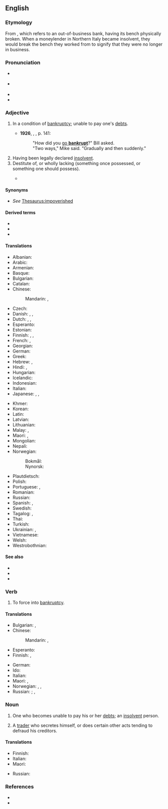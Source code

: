 ==English==

===Etymology===
From {{der|en|it|banca}} {{m|it|rotto|rotta}}, which refers to an out-of-business bank, having its bench physically broken. When a moneylender in Northern Italy became insolvent, they would break the bench they worked from to signify that they were no longer in business. {{rfv-etym|en}}

===Pronunciation===
* {{a|UK}} {{IPA|en|/ˈbæŋ.kɹəpt/|/ˈbæŋ.kɹʌpt/}}
* {{a|US}} {{IPA|en|/ˈbæŋk.ɹəpt/|/ˈbæŋk.ɹʌpt/}}
* {{audio|en|LL-Q1860 (eng)-Vealhurl-bankrupt.wav |Audio (UK)}}
* {{rhymes|en|æŋkɹəpt|æŋkɹʌpt|s=2}}

===Adjective===
{{en-adj}}

# {{lb|en|finance}} In a condition of [[bankruptcy]]; unable to pay one's [[debt]]s.
#* '''1926''', {{w|Ernest Hemingway}}, ''{{w|The Sun Also Rises}}'', p. 141: 
#*: "How did you [[go bankrupt|go '''bankrupt''']]?" Bill asked.<br>"Two ways," Mike said. "Gradually and then suddenly."
#: {{ux|en|a '''bankrupt''' merchant}}
# Having been legally declared [[insolvent]].
# Destitute of, or wholly lacking (something once possessed, or something one should possess).
#: {{ux|en|a morally '''bankrupt''' politician}}
#* {{quote-book|en|year=1715|author={{w|Richard Brinsley Sheridan}}|title={{w|The Rivals}}|text='''bankrupt''' in gratitude}}

====Synonyms====
* ''See'' [[Thesaurus:impoverished]]

====Derived terms====
* {{l|en|bankrupt cart}}
* {{l|en|bankruptcy}}
* {{l|en|go bankrupt}}

====Translations====
{{trans-top|having been legally declared [[insolvent]]}}
* Albanian: {{t-needed|sq}}
* Arabic: {{t+|ar|مُفْلِس}}
* Armenian: {{t-needed|hy}}
* Basque: {{t-needed|eu}}
* Bulgarian: {{t+|bg|банкрут}}
* Catalan: {{t+|ca|arruïnat}}
* Chinese:
*: Mandarin: {{t+|zh|破產|alt=破產著|sc=Hani}}, {{t+|zh|破产|alt=破产着|tr=pòchǎnzhe|sc=Hani}}
* Czech: {{t-needed|cs}}
* Danish: {{t|da|bankerot}}, {{t|da|fallit}}, {{t|da|konkurs}}
* Dutch: {{t+|nl|bankroet}}, {{t|nl|in faling}}, {{t+|nl|failliet}}
* Esperanto: {{t|eo|bankrota}}
* Estonian: {{t-needed|et}}
* Finnish: {{t|fi|[[vararikko|vararikossa]]}}, {{t|fi|vararikkoinen}}, {{t|fi|[[konkurssi|konkurssissa]]}}
* French: {{t+|fr|faillite|alt=en faillite}}, {{t+|fr|failli}}
* Georgian: {{t-needed|ka}}
* German: {{t+|de|bankrott}}
* Greek: {{t+|el|χρεωκοπημένος}}
* Hebrew: {{t+|he|פושט רגל|tr=poshet' regel|m}}, {{t|he|פושטת רגל|tr=poshet'et regel|f}}
* Hindi: {{t+|hi|दिवालिया|m}}, {{t|hi|दिवलीया|m}}
* Hungarian: {{t-needed|hu}}
* Icelandic: {{t|is|gjaldþrota}}
* Indonesian: {{t+|id|bangkrut}}
* Italian: {{t+|it|fallito}}
* Japanese: {{t+|ja|破産|alt=破産した|tr=はさんした, hasan-shita}}, {{t+|ja|倒産|alt=倒産した|tr=とうさんした, tōsan-shita}}, {{t+|ja|破綻|alt=破綻した|tr=はたんした, hatan-shita}}
{{trans-mid}}
* Khmer: {{t-needed|km}}
* Korean: {{t-needed|ko}}
* Latin: {{t|la|decoctor}}
* Latvian: {{t-needed|lv}}
* Lithuanian: {{t-needed|lt}}
* Malay: {{t|ms|bangkrap}}, {{t+|ms|muflis}}
* Maori: {{t|mi|pēkerapu}}, {{t|mi|mone}}
* Mongolian: {{t-needed|mn}}
* Nepali: {{t-needed|ne}}
* Norwegian:
*: Bokmål: {{t|nb|konkurs}}
*: Nynorsk: {{t|nn|konkurs}}
* Plautdietsch: {{t|pdt|bankrott}}
* Polish: {{t|pl|zbankrutowany|m}}
* Portuguese: {{t|pt|bancarrota|f}}, {{t+|pt|falido}}
* Romanian: {{t+|ro|falit}}
* Russian: {{t+|ru|обанкро́тившийся}}
* Spanish: {{t+|es|quebrado}}, {{t+|es|arruinado}}
* Swedish: {{t+|sv|bankrutt}}
* Tagalog: {{t|tl|pagkalugi}}, {{t|tl|bangkarote}}
* Thai: {{t-needed|th}}
* Turkish: {{t-needed|tr}}
* Ukrainian: {{t+|uk|банкру́т|m}}, {{t+|uk|банкро́т|m}}
* Vietnamese: {{t-needed|vi}}
* Welsh: {{t-needed|cy}}
* Westrobothnian: {{t|gmq-bot|utsjylli}}
{{trans-bottom}}

====See also====
* {{l|en|defunct}}
* {{l|en|illiquid}}
* {{l|en|insolvent}}

===Verb===
{{en-verb}}

# {{lb|en|transitive}} To force into [[bankruptcy]].

====Translations====
{{trans-top|force into bankruptcy}}
* Bulgarian: {{t+|bg|разорявам}}, {{t|bg|[[причинявам]] [[фалит]] на}}
* Chinese:
*: Mandarin: {{t+|zh|破產|sc=Hani}}, {{t+|zh|破产|tr=pòchǎn|sc=Hani}}
* Esperanto: {{t|eo|bankroti}}
* Finnish: {{t|fi|[[pakottaa]] [[konkurssiin]]}}, {{t|fi|[[saattaa]] [[konkurssiin]]}}
{{trans-mid}}
* German: {{l|de|in}} {{l|de|den}} {{l|de|Konkurs}} {{t+|de|treiben}}
* Ido: {{t+|io|bankrotigar}}
* Italian: {{t+|it|fallire}}
* Maori: {{t|mi|pēkerapu}}, {{t|mi|whakamone}}
* Norwegian: {{t|no|konkurs}}, {{t|no|bankerott}}, {{t|no|insolvent}}
* Russian: {{t+|ru|обанкро́тить|pf}}; {{t+|ru|разоря́ть|impf}}, {{t+|ru|разори́ть|pf}}
{{trans-bottom}}

===Noun===
{{en-noun}}

# One who becomes unable to pay his or her [[debt]]s; an [[insolvent]] person.
# {{lb|en|UK|legal|obsolete}} A [[trader]] who secretes himself, or does certain other acts tending to defraud his creditors.

====Translations====
{{trans-top|insolvent person}}
* Finnish: {{t|fi|vararikkoinen}}
* Italian: {{t+|it|bancarotta}}
* Maori: {{t|mi|pēkerapu}}
{{trans-mid}}
* Russian: {{t+|ru|банкро́т|m}}
{{trans-bottom}}

===References===
* {{R:BBS}}
* {{R:Webster 1913}}

{{c|en|People}}